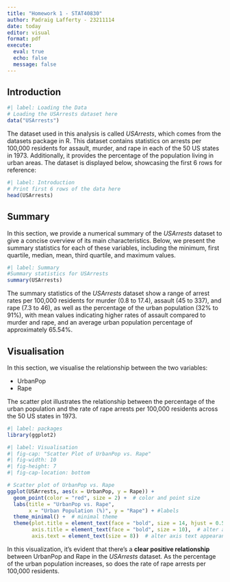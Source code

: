```yaml
---
title: "Homework 1 - STAT40830"
author: Padraig Lafferty - 23211114
date: today
editor: visual
format: pdf
execute: 
  eval: true
  echo: false
  message: false
---
```


## Introduction

```r
#| label: Loading the Data
# Loading the USArrests dataset here
data("USArrests")
```

The dataset used in this analysis is called *USArrests*, which comes from the datasets package in R. This dataset contains statistics on arrests per 100,000 residents for assault, murder, and rape in each of the 50 US states in 1973. Additionally, it provides the percentage of the population living in urban areas. The dataset is displayed below, showcasing the first 6 rows for reference:

```r
#| label: Introduction 
# Print first 6 rows of the data here
head(USArrests)
```

\newpage

## Summary

In this section, we provide a numerical summary of the *USArrests* dataset to give a concise overview of its main characteristics. Below, we present the summary statistics for each of these variables, including the minimum, first quartile, median, mean, third quartile, and maximum values.

```r
#| label: Summary
#Summary statistics for USArrests  
summary(USArrests)
```

The summary statistics of the *USArrests* dataset show a range of arrest rates per 100,000 residents for murder (0.8 to 17.4), assault (45 to 337), and rape (7.3 to 46), as well as the percentage of the urban population (32% to 91%), with mean values indicating higher rates of assault compared to murder and rape, and an average urban population percentage of approximately 65.54%.

\newpage

## 

## Visualisation

In this section, we visualise the relationship between the two variables:

-   UrbanPop
-   Rape

The scatter plot illustrates the relationship between the percentage of the urban population and the rate of rape arrests per 100,000 residents across the 50 US states in 1973.

```r
#| label: packages
library(ggplot2)
```

```r
#| label: Visualisation
#| fig-cap: "Scatter Plot of UrbanPop vs. Rape"
#| fig-width: 10
#| fig-height: 7
#| fig-cap-location: bottom

# Scatter plot of UrbanPop vs. Rape
ggplot(USArrests, aes(x = UrbanPop, y = Rape)) +
  geom_point(color = "red", size = 2) +  # color and point size
  labs(title = "UrbanPop vs. Rape", 
       x = "Urban Population (%)", y = "Rape") + #labels
  theme_minimal() +  # minimal theme
  theme(plot.title = element_text(face = "bold", size = 14, hjust = 0.5),  # center and alter title
        axis.title = element_text(face = "bold", size = 10),  # alter axis labels appearance
        axis.text = element_text(size = 8))  # alter axis text appearance


```

In this visualization, it's evident that there's a **clear positive relationship** between UrbanPop and Rape in the *USArrests* dataset. As the percentage of the urban population increases, so does the rate of rape arrests per 100,000 residents.
